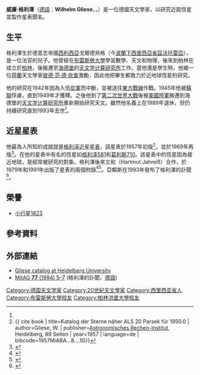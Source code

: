 {{noteTA
|T=zh-cn:威廉·格利泽; zh-tw:威廉·葛利斯; zh-hk:威廉·格利澤;
|G1=天文学
}}

{{Infobox scientist
|name              = 威廉·格利澤<br>Wilhelm Gliese
|image             =
|image_size       =
|caption           = 
|birth_date        = {{birth date|1915|6|21|df=y}}
|birth_place       = {{flag|German Empire}}[[西里西亞省_(普魯士)|西利西亞]]戈爾德貝格（今{{POL}}[[下西里西亚省|下西里西亚省]][[茲沃托雷亞|茲沃托雷亞]]）
|death_date        = {{death date and age|1993|6|12|1915|6|21|df=y}}
|death_place       = {{GER}}[[海德堡|海德堡]]
|citizenship       = 
|nationality       = {{GER}}
|ethnicity         = 
|field             = [[天文學|天文學]]
|work_institutions = [[天文学计算研究所|天文学计算研究所]]
|alma_mater        = [[弗罗茨瓦夫大学|布雷斯勞大學]]<br>[[柏林洪堡大學|柏林洪堡大學]] 
|doctoral_advisor  = [[奧古斯特·科普夫|奧古斯特·科普夫]]
|doctoral_students = 
|known_for         = [[格利泽近星星表|格利泽近星星表]]
|author_abbrev_bot = 
|author_abbrev_zoo = 
|influences        = [[彼德·范·德·坎普|彼德·范·德·坎普]]
|influenced        = [[哈特穆特·亞賴斯|哈特穆特·亞賴斯]]
|prizes            = 
|religion          = 
|footnotes         = 
|signature         =
}}

'''威廉·格利澤'''（[[德語|德語]]：'''Wilhelm Gliese'''，{{IPA-de|ˈɡliːzə}}，{{bd|1915年|6月21日|1993年|6月12日|catIdx=G}}）是一位德國天文學家，以研究近距恆星並製作星表聞名。

==生平==
格利澤生於德意志帝國[[西里西亞省_(普魯士)|西利西亞]]戈爾德貝格（今[[波蘭|波蘭]][[下西里西亞省|下西里西亞省]][[茲沃托雷亞|茲沃托雷亞]]），是一位法官的兒子。他曾經在[[弗罗茨瓦夫大学|布雷斯勞大學]]學習數學、天文和物理，後來到柏林在成立於[[柏林|柏林]]，後搬遷至[[海德堡|海德堡]]的[[天文学计算研究所|天文学计算研究所]]工作。當他還是學生時，他被一位[[荷蘭|荷蘭]]天文學家[[彼德·范·德·坎普|彼德·范·德·坎普]]激勵，因此他把畢生都致力於近地球恆星的研究。

他的研究在1942年因為入伍[[德意志國防軍|從軍]]而中斷，並被送往[[苏德战争|東方戰線]]作戰。1945年他被[[蘇聯|蘇聯]]俘虜，直到1949年才獲釋。之後他到了[[第二次世界大戰|第二次世界大戰]]後被[[美國陸軍|美國陸軍]]搬遷到海德堡的[[天文学计算研究所|天文学计算研究所]]重新開始研究天文。雖然他名義上在1989年退休，但仍持續研究直到1993年去世<ref name="obit"/>。

==近星星表==
他最為人所知的成就就是[[格利泽近星星表|格利泽近星星表]]，該星表於1957年初版<ref>{{ cite book | title=Katalog der Sterne näher ALS 20 Parsek für 1950.0 | author=Gliese, W. | publisher=[[天文学计算研究所|Astronomisches Rechen-Institut]], Heidelberg, 89 Seiten | year=1957 | language=de | bibcode=1957MiABA...8....1G}}</ref>，並於1969年再版<ref>{{cite journal | title=Catalogue of Nearby Stars. Edition 1969 | author=Gliese, W. | journal=Veröffentlichungen des Astronomischen Rechen-Instituts Heidelberg, Nr. 22, Verlag G. Braun, Karlsruhe, 117 Seiten | bibcode=1969VeARI..22....1G | url=http://www.ari.uni-heidelberg.de/publikationen/vhd/vhd022/fulltext/gif.c001.htm | access-date=2011-10-16 | archive-date=2012-02-18 | archive-url=https://web.archive.org/web/20120218215641/http://www.ari.uni-heidelberg.de/publikationen/vhd/vhd022/fulltext/gif.c001.htm | dead-url=no }}</ref>。在他的星表中有名的恆星如[[格利泽581|格利泽581]]和[[葛利斯710|葛利斯710]]。該星表中的恆星因為接近地球，是經常被研究的對象。格利澤後來又和{{link-en|哈特穆特·亞賴斯|Hartmut Jahreiß}}（Hartmut Jahreiß）合作，於1979年和1991年出版了星表的兩個附錄<ref>{{cite journal 
| title=Nearby Star Data Published 1969-1978
| authors=Gliese, W.; Jahreiß, H.
| journal= [[天文与天体物理学报|Astronomy & Astrophysics]], Supplement Service
| volume=38 | pages=423–448 | year=1979
| bibcode=1979A&AS...38..423G}}</ref><ref>{{cite book |
| title=Preliminary Version of the Third Catalogue of Nearby Stars
| authors=Gliese, W.; Jahreiß, H. | year=1991 | publisher=[[天文学计算研究所|Astronomisches Rechen-Institut]] | bibcode=1991adc..rept.....G}}</ref>。亞賴斯在1993年發布了格利澤的訃聞<ref name="obit">{{cite journal | title=Nachrufe : Wilhelm Gliese | journal=Mitteilungen der Astronomischen Gesellschaft | author=[[哈特穆特·亞賴斯|Hartmut Jahreiß]] | volume=77 | pages=5–7 | url=http://adsbit.harvard.edu//full/seri/MitAG/0077//0000005.000.html | language=de | bibcode=1994MitAG..77....5. | access-date=2011-10-16 | archive-date=2019-06-08 | archive-url=https://web.archive.org/web/20190608170705/http://adsbit.harvard.edu//full/seri/MitAG/0077//0000005.000.html | dead-url=no }}</ref>。

==榮譽==
*[[小行星1823|小行星1823]]

==參考資料==
{{reflist}}

==外部連結==
* [http://www.ari.uni-heidelberg.de/datenbanken/aricns/gliese.htm Gliese catalog at Heidelberg University] {{Wayback|url=http://www.ari.uni-heidelberg.de/datenbanken/aricns/gliese.htm |date=20120830055053 }}
* [http://adsbit.harvard.edu//full/seri/MitAG/0077//0000005.000.html MitAG '''77''' (1994) 5–7]{{Wayback|url=http://adsbit.harvard.edu//full/seri/MitAG/0077//0000005.000.html |date=20190608170705 }} (格利澤的訃聞，[[德語|德語]])

{{Authority control}}
{{DEFAULTSORT:Gliese, Wilhelm}}
[[Category:德国天文学家|Category:德国天文学家]]
[[Category:20世紀天文學家|Category:20世紀天文學家]]
[[Category:西里西亚省人|Category:西里西亚省人]]
[[Category:布雷斯勞大學校友|Category:布雷斯勞大學校友]]
[[Category:柏林洪堡大學校友|Category:柏林洪堡大學校友]]